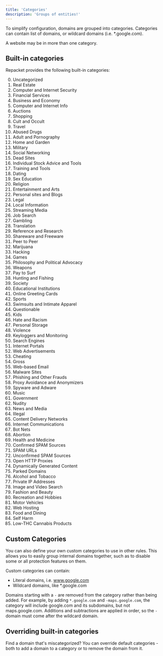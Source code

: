 ```yaml
---
title: 'Categories'
description: 'Groups of entities!'
---
```


To simplify configuration, domains are grouped into categories. Categories can contain list of domains, or wildcard domains (i.e. *.google.com).

A website may be in more than one category.

## Built-in categories

Repacket provides the following built-in categories:

 0. Uncategorized
 1. Real Estate
 2. Computer and Internet Security
 3. Financial Services
 4. Business and Economy
 5. Computer and Internet Info
 6. Auctions
 7. Shopping
 8. Cult and Occult
 9. Travel
 10. Abused Drugs
 11. Adult and Pornography
 12. Home and Garden
 13. Military
 14. Social Networking
 15. Dead Sites
 16. Individual Stock Advice and Tools
 17. Training and Tools
 18. Dating
 19. Sex Education
 20. Religion
 21. Entertainment and Arts
 22. Personal sites and Blogs
 23. Legal
 24. Local Information
 25. Streaming Media
 26. Job Search
 27. Gambling
 28. Translation
 29. Reference and Research
 30. Shareware and Freeware
 31. Peer to Peer
 32. Marijuana
 33. Hacking
 34. Games
 35. Philosophy and Political Advocacy
 36. Weapons
 37. Pay to Surf
 38. Hunting and Fishing
 39. Society
 40. Educational Institutions
 41. Online Greeting Cards
 42. Sports
 43. Swimsuits and Intimate Apparel
 44. Questionable
 45. Kids
 46. Hate and Racism
 47. Personal Storage
 48. Violence
 49. Keyloggers and Monitoring
 50. Search Engines
 51. Internet Portals
 52. Web Advertisements
 53. Cheating
 54. Gross
 55. Web-based Email
 56. Malware Sites
 57. Phishing and Other Frauds
 58. Proxy Avoidance and Anonymizers
 59. Spyware and Adware
 60. Music
 61. Government
 62. Nudity
 63. News and Media
 64. Illegal
 65. Content Delivery Networks
 66. Internet Communications
 67. Bot Nets
 68. Abortion
 69. Health and Medicine
 70. Confirmed SPAM Sources
 71. SPAM URLs
 72. Unconfirmed SPAM Sources
 73. Open HTTP Proxies
 74. Dynamically Generated Content
 75. Parked Domains
 76. Alcohol and Tobacco
 77. Private IP Addresses
 78. Image and Video Search
 79. Fashion and Beauty
 80. Recreation and Hobbies
 81. Motor Vehicles
 82. Web Hosting
 83. Food and Dining
 85. Self Harm
 87. Low-THC Cannabis Products

## Custom Categories

You can also define your own custom categories to use in other rules. This allows you to easily group internal domains together, such as to disable some or all protection features on them.

Custom categories can contain:
 - Literal domains, i.e. www.google.com
 - Wildcard domains, like *.google.com

Domains starting with a `-` are removed from the category rather than being added. For example, by adding `*.google.com` and `-maps.google.com`, the category will include google.com and its subdomains, but not maps.google.com. Additions and subtractions are applied in order, so the `-` domain must come after the wildcard domain.

## Overriding built-in categories

Find a domain that's miscategorized? You can override default categories - both to add a domain to a category or to remove the domain from it.
